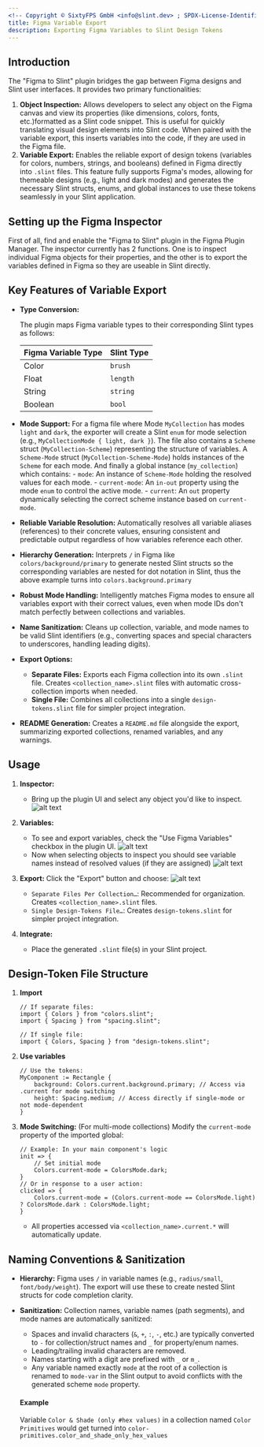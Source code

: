 ```yaml
---
<!-- Copyright © SixtyFPS GmbH <info@slint.dev> ; SPDX-License-Identifier: MIT -->
title: Figma Variable Export
description: Exporting Figma Variables to Slint Design Tokens
---
```



## Introduction
The "Figma to Slint" plugin bridges the gap between Figma designs and Slint user interfaces. It provides two primary functionalities:

1.  **Object Inspection:** Allows developers to select any object on the Figma canvas and view its properties (like dimensions, colors, fonts, etc.)formatted as a Slint code snippet. This is useful for quickly translating visual design elements into Slint code.  When paired with the variable export, this inserts variables into the code, if they are used in the Figma file.
2.  **Variable Export:** Enables the reliable export of design tokens (variables for colors, numbers, strings, and booleans) defined in Figma directly into `.slint` files. This feature fully supports Figma's modes, allowing for themeable designs (e.g., light and dark modes) and generates the necessary Slint structs, enums, and global instances to use these tokens seamlessly in your Slint application.

## Setting up the Figma Inspector
First of all, find and enable the "Figma to Slint" plugin in the Figma Plugin Manager.
The inspector currently has 2 functions.  One is to inspect individual Figma objects for their properties, and the other is to export the variables defined in Figma so they are useable in Slint directly.

## Key Features of Variable Export

-   **Type Conversion:**

    The plugin maps Figma variable types to their corresponding Slint types as follows:

    | Figma Variable Type | Slint Type |
    | ------------------- | ---------- |
    | Color               | `brush`    |
    | Float               | `length`   |
    | String              | `string`   |
    | Boolean             | `bool`     |

-   **Mode Support:**
  For a figma file where Mode `MyCollection` has modes `light` and `dark`, the exporter will create a Slint `enum` for mode selection (e.g., `MyCollectionMode { light, dark }`).
  The file also contains a `Scheme` struct (`MyCollection-Scheme`) representing the structure of variables. A `Scheme-Mode` struct (`MyCollection-Scheme-Mode`) holds instances of the `Scheme` for each mode. And finally a global instance (`my_collection`) which contains:
        -   `mode`: An instance of `Scheme-Mode` holding the resolved values for each mode.
        -   `current-mode`: An `in-out` property using the mode `enum` to control the active mode.
        -   `current`: An `out` property dynamically selecting the correct scheme instance based on `current-mode`.
-   **Reliable Variable Resolution:** Automatically resolves all variable aliases (references) to their concrete values, ensuring consistent and predictable output regardless of how variables reference each other.
-   **Hierarchy Generation:** Interprets `/` in Figma like
    `colors/background/primary`
  to generate nested Slint structs so the corresponding variables are nested for dot notation in Slint, thus the above example turns into `colors.background.primary`
-   **Robust Mode Handling:** Intelligently matches Figma modes to ensure all variables export with their correct values, even when mode IDs don't match perfectly between collections and variables.
-   **Name Sanitization:** Cleans up collection, variable, and mode names to be valid Slint identifiers (e.g., converting spaces and special characters to underscores, handling leading digits).
-   **Export Options:**
    -   **Separate Files:** Exports each Figma collection into its own `.slint` file. Creates `<collection_name>.slint` files with automatic cross-collection imports when needed.
    -   **Single File:** Combines all collections into a single `design-tokens.slint` file for simpler project integration.
-   **README Generation:** Creates a `README.md` file alongside the export, summarizing exported collections, renamed variables, and any warnings.

## Usage

1.  **Inspector:**
    -   Bring up the plugin UI and select any object you'd like to inspect.
    ![alt text](../../../../assets/guide/tooling/inspect.webp)

2.  **Variables:**
    -   To see and export variables, check the "Use Figma Variables" checkbox in the plugin UI.
    ![alt text](../../../../assets/guide/tooling/use-variables.webp)
    -   Now when selecting objects to inspect you should see variable names instead of resolved values (if they are assigned)
    ![alt text](../../../../assets/guide/tooling/inspect-variables.webp)
3.  **Export:** Click the "Export" button and choose:
    ![alt text](../../../../assets/guide/tooling/export-variables.webp)
    -   `Separate Files Per Collection…`: Recommended for organization. Creates `<collection_name>.slint` files.
    -   `Single Design-Tokens File…`: Creates `design-tokens.slint` for simpler project integration.
4.  **Integrate:**
    -   Place the generated `.slint` file(s) in your Slint project.


## Design-Token File Structure

1. **Import**
    ```slint
    // If separate files:
    import { Colors } from "colors.slint";
    import { Spacing } from "spacing.slint";
    ```
    ```slint
    // If single file:
    import { Colors, Spacing } from "design-tokens.slint";
    ```

2. **Use variables**
    ```slint
    // Use the tokens:
    MyComponent := Rectangle {
        background: Colors.current.background.primary; // Access via .current for mode switching
        height: Spacing.medium; // Access directly if single-mode or not mode-dependent
    }
    ```

3.  **Mode Switching:** (For multi-mode collections)
   Modify the `current-mode` property of the imported global:

    ```slint
    // Example: In your main component's logic
    init => {
        // Set initial mode
        Colors.current-mode = ColorsMode.dark;
    }
    // Or in response to a user action:
    clicked => {
        Colors.current-mode = (Colors.current-mode == ColorsMode.light) ? ColorsMode.dark : ColorsMode.light;
    }
    ```

    -   All properties accessed via `<collection_name>.current.*` will automatically update.

## Naming Conventions & Sanitization

-   **Hierarchy:** Figma uses `/` in variable names (e.g., `radius/small`, `font/body/weight`).  The export will use these to create nested Slint structs for code completion clarity.
-   **Sanitization:** Collection names, variable names (path segments), and mode names are automatically sanitized:
    -   Spaces and invalid characters (`&`, `+`, `:`, `-`, etc.) are typically converted to `-` for collection/struct names and `_` for property/enum names.
    -   Leading/trailing invalid characters are removed.
    -   Names starting with a digit are prefixed with `_` or `m_`.
    -   Any variable named exactly `mode` at the root of a collection is renamed to `mode-var` in the Slint output to avoid conflicts with the generated scheme `mode` property.

    #### Example
    Variable `Color & Shade (only #hex values)` in a collection named `Color Primitives`
    would get turned into
    `color-primitives.color_and_shade_only_hex_values`
